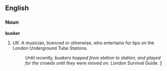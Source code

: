 ==English==
===Noun===
'''busker'''
#''UK.'' A musician, licenced or otherwise, who entertains for tips on the London Underground Tube Stations.  
#:'' Until recently, buskers hopped from station to station, and played for the crowds until they were moved on. '' London Survival Guide. [http://mcserver.gold.ac.uk/the_tube/r_n_r/buskers.htm]